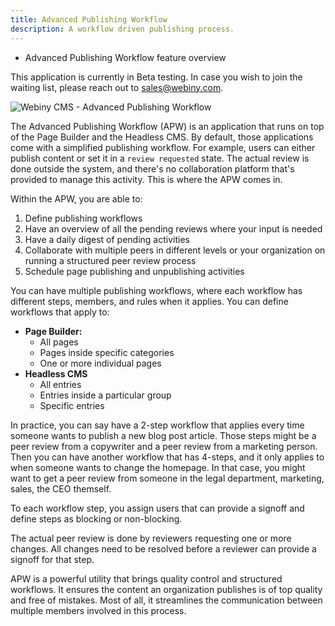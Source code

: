 ```yaml
---
title: Advanced Publishing Workflow
description: A workflow driven publishing process.
---
```



<Alert type="success" title="WHAT YOU'LL LEARN">

- Advanced Publishing Workflow feature overview

</Alert>

<Alert type="warning" title="BETA">

This application is currently in Beta testing. In case you wish to join the waiting list, please reach out to sales@webiny.com.

</Alert>

![Webiny CMS - Advanced Publishing Workflow](./assets/webiny-apw.png)

The Advanced Publishing Workflow (APW) is an application that runs on top of the Page Builder and the Headless CMS. By default, those applications come with a simplified publishing workflow. For example, users can either publish content or set it in a `review requested` state. The actual review is done outside the system, and there's no collaboration platform that's provided to manage this activity.
This is where the APW comes in.

Within the APW, you are able to:

1. Define publishing workflows
2. Have an overview of all the pending reviews where your input is needed
3. Have a daily digest of pending activities
4. Collaborate with multiple peers in different levels or your organization on running a structured peer review process
5. Schedule page publishing and unpublishing activities

You can have multiple publishing workflows, where each workflow has different steps, members, and rules when it applies. You can define workflows that apply to:

- **Page Builder:**
  - All pages
  - Pages inside specific categories
  - One or more individual pages
- **Headless CMS**
  - All entries
  - Entries inside a particular group
  - Specific entries

In practice, you can say have a 2-step workflow that applies every time someone wants to publish a new blog post article. Those steps might be a peer review from a copywriter and a peer review from a marketing person. Then you can have another workflow that has 4-steps, and it only applies to when someone wants to change the homepage. In that case, you might want to get a peer review from someone in the legal department, marketing, sales, the CEO themself.

To each workflow step, you assign users that can provide a signoff and define steps as blocking or non-blocking.

The actual peer review is done by reviewers requesting one or more changes. All changes need to be resolved before a reviewer can provide a signoff for that step.

APW is a powerful utility that brings quality control and structured workflows. It ensures the content an organization publishes is of top quality and free of mistakes. Most of all, it streamlines the communication between multiple members involved in this process.
